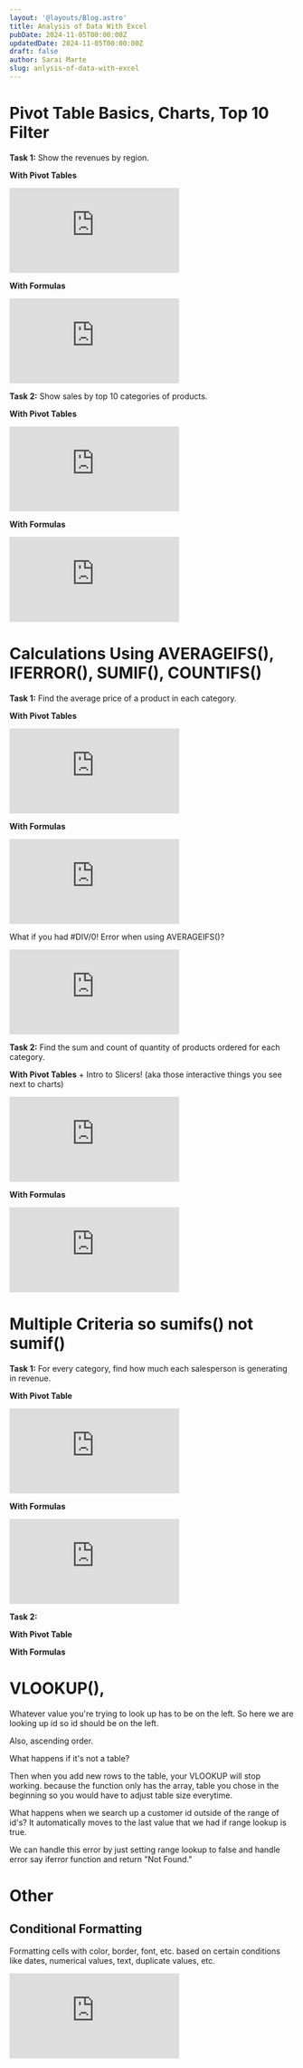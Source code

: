 ```yaml
---
layout: '@layouts/Blog.astro'
title: Analysis of Data With Excel
pubDate: 2024-11-05T00:00:00Z 
updatedDate: 2024-11-05T00:00:00Z 
draft: false
author: Sarai Marte
slug: anlysis-of-data-with-excel
---
```



# Pivot Table Basics, Charts, Top 10 Filter

**Task 1:** Show the revenues by region.

<File title = "Task 1 Excel File" link = "https://rutgersconnect-my.sharepoint.com/:x:/g/personal/smm651_scarletmail_rutgers_edu/EZp2KKbuyTpKqZ2Dqv4kltMB0Y-FRH4OXCbtMCNpqmAWkQ?e=cOdjZE"/>

**With Pivot Tables**

<iframe src="https://www.youtube.com/embed/E44bFNkoubk?si=K8WcEX8LGkiA5J3H" title="YouTube video player" frameborder="0" allow="accelerometer; autoplay; clipboard-write; encrypted-media; gyroscope; picture-in-picture; web-share" referrerpolicy="strict-origin-when-cross-origin" allowfullscreen></iframe>

**With Formulas**

<iframe src="https://www.youtube.com/embed/a3U-DTPqk_Q?si=9Un-c3i9y-j5MUYo" title="YouTube video player" frameborder="0" allow="accelerometer; autoplay; clipboard-write; encrypted-media; gyroscope; picture-in-picture; web-share" referrerpolicy="strict-origin-when-cross-origin" allowfullscreen></iframe>

**Task 2:** Show sales by top 10 categories of products.

<File title = "Task 2 Excel File" link = "https://rutgersconnect-my.sharepoint.com/:x:/g/personal/smm651_scarletmail_rutgers_edu/EaONUAmBW3dJvSuGICBbFRIBfgd08SnlXcVL0c2E_JW3lw?e=jGpCgy"/>

**With Pivot Tables**

<iframe src="https://www.youtube.com/embed/d-CkNOdxv0g?si=-Xeii1M_iSJ6JlHA" title="YouTube video player" frameborder="0" allow="accelerometer; autoplay; clipboard-write; encrypted-media; gyroscope; picture-in-picture; web-share" referrerpolicy="strict-origin-when-cross-origin" allowfullscreen></iframe>

**With Formulas**

<iframe src="https://www.youtube.com/embed/iQIiRcvQEKE?si=lFnHTpBR37hGG-un" title="YouTube video player" frameborder="0" allow="accelerometer; autoplay; clipboard-write; encrypted-media; gyroscope; picture-in-picture; web-share" referrerpolicy="strict-origin-when-cross-origin" allowfullscreen></iframe>

#  Calculations Using AVERAGEIFS(), IFERROR(), SUMIF(), COUNTIFS()

<File title = "Excel File For Task 1 & 2" link = "https://rutgersconnect-my.sharepoint.com/:x:/g/personal/smm651_scarletmail_rutgers_edu/EUdhzUjwKDBIl2707IEsAbMB8gkUqX2BBxlCzuK_eUUV4A?e=H1JaiP"/>

**Task 1:** Find the average price of a product in each category. 

**With Pivot Tables**

<iframe src="https://www.youtube.com/embed/Tm5CGcOejmc?si=62D917FveFsnQ7Bo" title="YouTube video player" frameborder="0" allow="accelerometer; autoplay; clipboard-write; encrypted-media; gyroscope; picture-in-picture; web-share" referrerpolicy="strict-origin-when-cross-origin" allowfullscreen></iframe>

**With Formulas**

<iframe src="https://www.youtube.com/embed/G9MpNh98sWg?si=PVNGC4BZOZPFYT81" title="YouTube video player" frameborder="0" allow="accelerometer; autoplay; clipboard-write; encrypted-media; gyroscope; picture-in-picture; web-share" referrerpolicy="strict-origin-when-cross-origin" allowfullscreen></iframe>

What if you had #DIV/0! Error when using AVERAGEIFS()?  

<iframe src="https://www.youtube.com/embed/j7MUvUcz6xI?si=yL4b0b34v7X-Lt5t" title="YouTube video player" frameborder="0" allow="accelerometer; autoplay; clipboard-write; encrypted-media; gyroscope; picture-in-picture; web-share" referrerpolicy="strict-origin-when-cross-origin" allowfullscreen></iframe>

**Task 2:** Find the sum and count of quantity of products ordered for each category. 

**With Pivot Tables** + Intro to Slicers! (aka those interactive things you see next to charts)

<iframe src="https://www.youtube.com/embed/CRVLp-uz6uI?si=vTciGb8IQzEGGukw" title="YouTube video player" frameborder="0" allow="accelerometer; autoplay; clipboard-write; encrypted-media; gyroscope; picture-in-picture; web-share" referrerpolicy="strict-origin-when-cross-origin" allowfullscreen></iframe>

**With Formulas**

<iframe src="https://www.youtube.com/embed/SNrpAkOqxFM?si=igUbFMbKVeM5jQjv" title="YouTube video player" frameborder="0" allow="accelerometer; autoplay; clipboard-write; encrypted-media; gyroscope; picture-in-picture; web-share" referrerpolicy="strict-origin-when-cross-origin" allowfullscreen></iframe>

# Multiple Criteria so sumifs() not sumif()

**Task 1:** For every category, find how much each salesperson is generating in revenue. 

**With Pivot Table**

<File title = "Excel File For Task 1" link = "https://rutgersconnect-my.sharepoint.com/:x:/g/personal/smm651_scarletmail_rutgers_edu/ET0t1HTFmVdBqKBCOWYhRsEBUaxj6k5AiifgMPh9EIsTXQ?e=YEhjrd"/>

<iframe src="https://www.youtube.com/embed/JChxSxnWQdY?si=Ho2HXHzx5ftZ-wsM" title="YouTube video player" frameborder="0" allow="accelerometer; autoplay; clipboard-write; encrypted-media; gyroscope; picture-in-picture; web-share" referrerpolicy="strict-origin-when-cross-origin" allowfullscreen></iframe>

**With Formulas**

<iframe src="https://www.youtube.com/embed/DQhYyVoybOs?si=ibC8knGRIuSAfUwW" title="YouTube video player" frameborder="0" allow="accelerometer; autoplay; clipboard-write; encrypted-media; gyroscope; picture-in-picture; web-share" referrerpolicy="strict-origin-when-cross-origin" allowfullscreen></iframe>


**Task 2:**

**With Pivot Table**

<File title = "Excel File For Task 1" link = ""/>


**With Formulas**


# VLOOKUP(), 

<File title = "Excel File For Task 1" link = "https://rutgersconnect-my.sharepoint.com/:x:/g/personal/smm651_scarletmail_rutgers_edu/EUtGvD90CCNHtB7A5PuIcGgBrDkigFLc9Z3mzda4Wq5mGQ?e=2KVe0m"/>


Whatever value you're trying to look up has to be on the left. So here we are looking up id so id should be on the left. 

Also, ascending order.

What happens if it's not a table?

Then when you add new rows to the table, your VLOOKUP  will stop working. 
because the function only has the array, table you chose in the beginning so you would have to adjust table size everytime.  

What happens when we search up a customer id outside of the range of id's? 
It automatically moves to the last value that we had if range lookup is true.

We can handle this error by just setting range lookup to false and handle error say iferror function and return "Not Found."

# Other 

## Conditional Formatting 

Formatting cells with color, border, font, etc. based on certain conditions like dates, numerical values, text, duplicate values, etc.  

<iframe src="https://www.youtube.com/embed/Jp29JYGq5Hw?si=RPo3sXrbelKarSZn" title="YouTube video player" frameborder="0" allow="accelerometer; autoplay; clipboard-write; encrypted-media; gyroscope; picture-in-picture; web-share" referrerpolicy="strict-origin-when-cross-origin" allowfullscreen></iframe>

